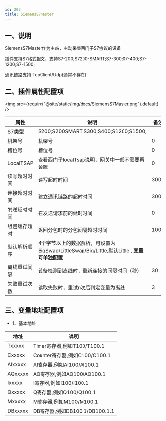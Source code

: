 ```yaml
---
id: 203
title: SiemensS7Master
---
```



## 一、说明

SiemensS7Master作为主站，主动采集西门子S7协议的设备

插件支持S7格式报文，支持S7-200;S7200-SMART;S7-300;S7-400;S7-1200;S7-1500;

通讯链路支持 TcpClient/Udp(通常不存在)

## 二、插件属性配置项

<img src={require("@site/static/img/docs/SiemensS7Master.png").default} />

| 属性           |  说明                    | 备注|
| ---------------| --------------------------| ---|
| S7类型         | S200;S200SMART;S300;S400;S1200;S1500;           | |
| 机架号         |   机架号            | 0|
| 槽位号         |   槽位号            | 0|
| LocalTSAP         |  查看西门子localTsap说明，网关中一般不需要再设置             | 0 |
| 读写超时时间         | 读写超时时间                | 3000|
| 连接超时时间         | 建立通讯链路的超时时间                | 3000|
| 发送延时时间         | 在发送请求前的延时时间               | 0|
| 组包缓存超时         | 返回分包时的分包间隔超时时间              | 1000 |
| 默认解析顺序         | 4个字节以上的数据解析，可设置为BigSwap/LittleSwap/Big/Little,默认Little , **变量可单独配置**| |
| 离线重试间隔         | 设备检测到离线时，重新连接的间隔时间（秒）              | 30 |
| 失败重试次数         | 读取失败时，重试n次后判定变量为离线              | 3 |


## 三、变量地址配置项

- 1、基本地址

| 地址           |           说明                    |
| ---------------| --------------------------|
| Txxxxx         |       Timer寄存器,例如T100/T100.1             |
| Cxxxxx         |       Counter寄存器,例如C100/C100.1                 |
| AIxxxxx         |       AI寄存器,例如AI100/AI100.1               |
| AQxxxxx         |       AQ寄存器,例如AQ100/AQ100.1                |
| Ixxxxx         |       I寄存器,例如I100/I100.1              |
| Qxxxxx         |       Q寄存器,例如Q100/Q100.1              |
| Mxxxxx         |       M寄存器,例如M100/M100.1               |
| DBxxxxx         |       DB寄存器,例如DB100.1/DB100.1.1               |

